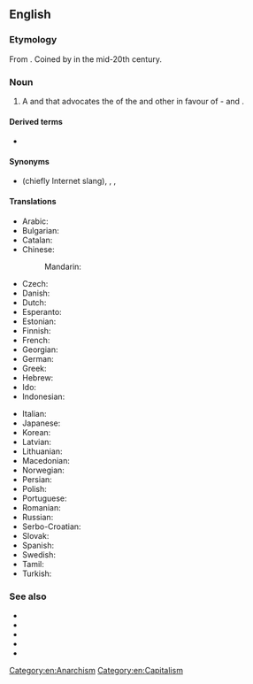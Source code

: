 ==English==

===Etymology===
From {{prefix|en|anarcho|capitalism}}. Coined by {{w|Murray Rothbard}} in the mid-20th century.

===Noun===
{{wikipedia}}
{{wikiquote}}
{{en-noun|head=[[anarcho-]][[capitalism]]|-}}
# {{lb|en|politics|economics}} A {{l|en|political}} and {{l|en|economic}} {{l|en|philosophy}} that advocates the {{l|en|elimination}} of the {{l|en|state}} and other {{l|en|coercive}} {{l|en|institutions}} in favour of {{l|en|individual}} {{l|en|self}}-{{l|en|ownership}} and {{l|en|free market}}.

====Derived terms====
* {{l|en|anarcho-capitalist}}

====Synonyms====
* {{l|en|ancap}} (chiefly Internet slang), {{l|en|capitalist anarchism}}, {{l|en|private property anarchism}}, {{l|en|stateless capitalism}}

====Translations====
{{trans-top|philosophy that advocates the elimination of the state and a self-regulating free market}}
* Arabic: {{t|ar|لاسلطوية رأسمالية}}
* Bulgarian: {{t|bg|aнархокапитализъм|sc=Cyrl}}
* Catalan: {{t|ca|anarcocapitalisme}}
* Chinese:
*: Mandarin: {{t|cmn|無政府資本主義}}
* Czech: {{t|cs|anarchokapitalismus}}
* Danish: {{t|da|anarkokapitalisme}}
* Dutch: {{t+|nl|anarchokapitalisme|n}}
* Esperanto: {{t|eo|anarki-kapitalismo}}
* Estonian: {{t|et|anarhokapitalism}}
* Finnish: {{t+|fi|anarkokapitalismi}}
* French: {{t+|fr|anarcho-capitalisme}}
* Georgian: {{t|ka|ანარქო-კაპიტალიზმი}}
* German: {{t|de|Anarchokapitalismus}}
* Greek: {{t|el|aναρχοκαπιταλισμός}}
* Hebrew: {{t|he|אנרכו־קפיטליזם|alt=אנרכו-קפיטליזם}}
* Ido: {{t|io|anarkio-kapitalismo}}
* Indonesian: {{t|id|anarko kapitalisme}}
{{trans-mid}}
* Italian: {{t|it|anarcocapitalismo|m}}
* Japanese: {{t|ja|無政府資本主義|sc=Jpan}}
* Korean: {{t|ko|아나코 자본주의|sc=Kore}}
* Latvian: {{t|lv|anarhokapitālisms}}
* Lithuanian: {{t|lt|anarchokapitalizmas}}
* Macedonian: {{t|mk|aнархокапитализам|sc=Cyrl}}
* Norwegian: {{t|no|anarkokapitalisme}}
* Persian: {{t|fa|آنارکو-کاپیتالیسم|sc=fa-Arab}}
* Polish: {{t|pl|anarchokapitalizm}}
* Portuguese: {{t|pt|anarcocapitalismo|m}}
* Romanian: {{t|ro|anarho-capitalism}}
* Russian: {{t|ru|анархо-капитализм|sc=Cyrl}}
* Serbo-Croatian: {{t|sh|anarho-kapitalizam}}
* Slovak: {{t|sk|anarchokapitalizmus}}
* Spanish: {{t+|es|anarcocapitalismo|m}}
* Swedish: {{t+|sv|anarkokapitalism}}
* Tamil: {{t|ta|அரசழிவு முதலாளித்துவம்|sc=Taml}}
* Turkish: {{t|tr|anarko-kapitalizm}}
{{trans-bottom}}

===See also===
* {{l|en|agorism}}
* {{l|en|individualist anarchism}}
* {{l|en|libertarianism}}
* {{l|en|Rothbardian}}
* {{l|en|voluntaryism}}

[[Category:en:Anarchism]]
[[Category:en:Capitalism]]